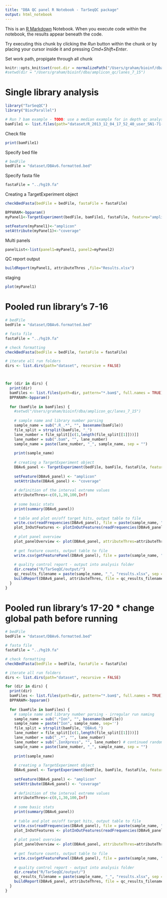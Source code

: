 ```yaml
---
title: "DBA QC panel R Notebook - TarSeqQC package"
output: html_notebook
---
```


This is an [R Markdown](http://rmarkdown.rstudio.com) Notebook. When you execute code within the notebook, the results appear beneath the code. 

Try executing this chunk by clicking the *Run* button within the chunk or by placing your cursor inside it and pressing *Cmd+Shift+Enter*. 

Set work path, propigate through all chunk
```r
knitr::opts_knit$set(root.dir = normalizePath("/Users/graham/bioinf/dba/amplicon_qc/lanes_17_20//"))
#setwd(dir = "/Users/graham/bioinf/dba/amplicon_qc/lanes_7_15")
```
# Single library analysis
```r
library("TarSeqQC")
library("BiocParallel")
```

```r
# Run 7 bam example - TODO: use a median example for in depth qc analysis
bamFile1 <- list.files(path="dataset/R_2013_12_04_17_52_40_user_SN1-71-DBAv6_L07/", pattern="IonXpress_001.*.bam$", full.names = TRUE)
```
Check file
```r
print(bamFile1)
```
Specify bed file
```r
# bedFile
bedFile = "dataset/DBAv6.formatted.bed"
```
Specify fasta file
```r
fastaFile = "../hg19.fa"
```
Creating a TargetExperiment object
```r
checkBedFasta(bedFile = bedFile, fastaFile = fastaFile)
```

```r
BPPARAM<-bpparam()
myPanel1<-TargetExperiment(bedFile, bamFile1, fastaFile, feature="amplicon", attribute="coverage", BPPARAM=BPPARAM)

setFeature(myPanel1)<-"amplicon"
setAttribute(myPanel1)<-"coverage"

```
Multi panels
```r
panelList<-list(panel1=myPanel1, panel2=myPanel2)
```
QC report output
```r
buildReport(myPanel1, attributeThres ,file="Results.xlsx")
```

staging
```r
plot(myPanel1)

```
# Pooled run library's 7-16
```r
# bedFile
bedFile = "dataset/DBAv6.formatted.bed"

# fasta file
fastaFile = "../hg19.fa"

# check formatting
checkBedFasta(bedFile = bedFile, fastaFile = fastaFile)

# iterate all run folders
dirs <- list.dirs(path="dataset", recursive = FALSE)



for (dir in dirs) {
  print(dir)
  bamFiles <- list.files(path=dir, pattern="*.bam$", full.names = TRUE)
  BPPARAM<-bpparam()
  
  for (bamFile in bamFiles) {
    #setwd("/Users/graham/bioinf/dba/amplicon_qc/lanes_7_15")
    
    # sample name and library number parsing
    sample_name = sub(".R_.*", "", basename(bamFile))
    file_split = strsplit(bamFile, "_")
    lane_number = file_split[[c(1,length(file_split[[1]]))]]
    lane_number = sub(".bam", "", lane_number)
    sample_name = paste(lane_number, "_", sample_name, sep = "")
    
    print(sample_name)
    
    # creating a TargetExperiment object
    DBAv6_panel <- TargetExperiment(bedFile, bamFile, fastaFile, feature="amplicon", attribute="coverage", BPPARAM=BPPARAM)
    
    setFeature(DBAv6_panel) <- "amplicon"
    setAttribute(DBAv6_panel) <- "coverage"
    
    # definition of the interval extreme values
    attributeThres<-c(0,1,30,100,Inf)
    
    # some basic stats
    print(summary(DBAv6_panel))
    
    # table and plot on/off target hits, output table to file
    write.csv(readFrequencies(DBAv6_panel), file = paste(sample_name, "_readFrequencies.csv", sep = ""))
    plot_InOutFeatures <- plotInOutFeatures(readFrequencies(DBAv6_panel))
    
    # plot panel overview
    plot_panelOverview <- plot(DBAv6_panel, attributeThres=attributeThres, chrLabels =TRUE)
    
    # get feature counts, output table to file
    write.csv(getFeaturePanel(DBAv6_panel), file = paste(sample_name, "_getFeaturePanel.csv", sep = ""))
    
    # quality control report - output into analysis folder
    dir.create("R/TarSeqQC/output/")
    qc_results_filename = paste(sample_name, "_", "results.xlsx", sep = "")
    buildReport(DBAv6_panel, attributeThres, file = qc_results_filename)
  }
}
```
# Pooled run library's 17-20 * change global path before running
```r
# bedFile
bedFile = "dataset/DBAv6.formatted.bed"

# fasta file
fastaFile = "../hg19.fa"

# check formatting
checkBedFasta(bedFile = bedFile, fastaFile = fastaFile)

# iterate all run folders
dirs <- list.dirs(path="dataset", recursive = FALSE)

for (dir in dirs) {
  print(dir)
  bamFiles <- list.files(path=dir, pattern="*.bam$", full.names = TRUE)
  BPPARAM<-bpparam()
  
  for (bamFile in bamFiles) {
    # sample name and library number parsing - irregular run naming
    sample_name = sub(".*Ion", "", basename(bamFile))
    sample_name = paste("Ion", sample_name, sep='')
    file_split = strsplit(bamFile, "DBAv6_")
    lane_number = file_split[[c(1,length(file_split[[1]]))]]
    lane_number = sub("_.*", "", lane_number)
    lane_number = sub(".IonXpress", "", lane_number) # continued random run naming, catch here
    sample_name = paste(lane_number, "_", sample_name, sep = "")
    
    print(sample_name)
    
    # creating a TargetExperiment object
    DBAv6_panel <- TargetExperiment(bedFile, bamFile, fastaFile, feature="amplicon", attribute="coverage", BPPARAM=BPPARAM)
    
    setFeature(DBAv6_panel) <- "amplicon"
    setAttribute(DBAv6_panel) <- "coverage"
    
    # definition of the interval extreme values
    attributeThres<-c(0,1,30,100,Inf)
    
    # some basic stats
    print(summary(DBAv6_panel))
    
    # table and plot on/off target hits, output table to file
    write.csv(readFrequencies(DBAv6_panel), file = paste(sample_name, "_readFrequencies.csv", sep = ""))
    plot_InOutFeatures <- plotInOutFeatures(readFrequencies(DBAv6_panel))
    
    # plot panel overview
    plot_panelOverview <- plot(DBAv6_panel, attributeThres=attributeThres, chrLabels =TRUE)
    
    # get feature counts, output table to file
    write.csv(getFeaturePanel(DBAv6_panel), file = paste(sample_name, "_getFeaturePanel.csv", sep = ""))
    
    # quality control report - output into analysis folder
    dir.create("R/TarSeqQC/output/")
    qc_results_filename = paste(sample_name, "_", "results.xlsx", sep = "")
    buildReport(DBAv6_panel, attributeThres, file = qc_results_filename)
  }
}
```

